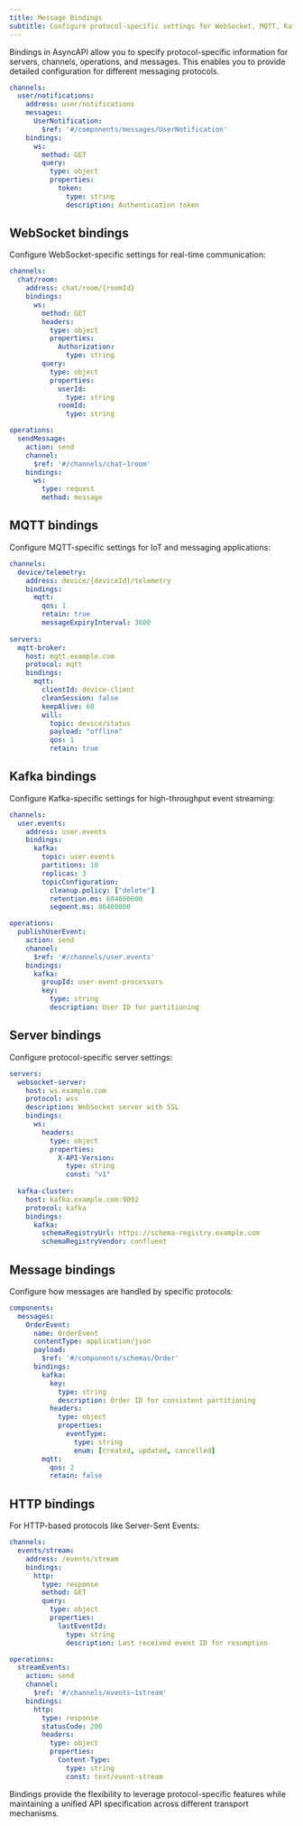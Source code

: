 ```yaml
---
title: Message Bindings
subtitle: Configure protocol-specific settings for WebSocket, MQTT, Kafka, and other protocols
---
```


Bindings in AsyncAPI allow you to specify protocol-specific information for servers, channels, operations, and messages. This enables you to provide detailed configuration for different messaging protocols.

```yml title="asyncapi.yml" {6-12}
channels:
  user/notifications:
    address: user/notifications
    messages:
      UserNotification:
        $ref: '#/components/messages/UserNotification'
    bindings:
      ws:
        method: GET
        query:
          type: object
          properties:
            token:
              type: string
              description: Authentication token
```

## WebSocket bindings

Configure WebSocket-specific settings for real-time communication:

```yml title="asyncapi.yml" {4-10}
channels:
  chat/room:
    address: chat/room/{roomId}
    bindings:
      ws:
        method: GET
        headers:
          type: object
          properties:
            Authorization:
              type: string
        query:
          type: object
          properties:
            userId:
              type: string
            roomId:
              type: string

operations:
  sendMessage:
    action: send
    channel:
      $ref: '#/channels/chat~1room'
    bindings:
      ws:
        type: request
        method: message
```

## MQTT bindings

Configure MQTT-specific settings for IoT and messaging applications:

```yml title="asyncapi.yml" {4-8}
channels:
  device/telemetry:
    address: device/{deviceId}/telemetry
    bindings:
      mqtt:
        qos: 1
        retain: true
        messageExpiryInterval: 3600
        
servers:
  mqtt-broker:
    host: mqtt.example.com
    protocol: mqtt
    bindings:
      mqtt:
        clientId: device-client
        cleanSession: false
        keepAlive: 60
        will:
          topic: device/status
          payload: "offline"
          qos: 1
          retain: true
```

## Kafka bindings

Configure Kafka-specific settings for high-throughput event streaming:

```yml title="asyncapi.yml" {4-12}
channels:
  user.events:
    address: user.events
    bindings:
      kafka:
        topic: user.events
        partitions: 10
        replicas: 3
        topicConfiguration:
          cleanup.policy: ["delete"]
          retention.ms: 604800000
          segment.ms: 86400000

operations:
  publishUserEvent:
    action: send
    channel:
      $ref: '#/channels/user.events'
    bindings:
      kafka:
        groupId: user-event-processors
        key:
          type: string
          description: User ID for partitioning
```

## Server bindings

Configure protocol-specific server settings:

```yml title="asyncapi.yml" {6-16}
servers:
  websocket-server:
    host: ws.example.com
    protocol: wss
    description: WebSocket server with SSL
    bindings:
      ws:
        headers:
          type: object
          properties:
            X-API-Version:
              type: string
              const: "v1"
        
  kafka-cluster:
    host: kafka.example.com:9092
    protocol: kafka
    bindings:
      kafka:
        schemaRegistryUrl: https://schema-registry.example.com
        schemaRegistryVendor: confluent
```

## Message bindings

Configure how messages are handled by specific protocols:

```yml title="asyncapi.yml" {8-15}
components:
  messages:
    OrderEvent:
      name: OrderEvent
      contentType: application/json
      payload:
        $ref: '#/components/schemas/Order'
      bindings:
        kafka:
          key:
            type: string
            description: Order ID for consistent partitioning
          headers:
            type: object
            properties:
              eventType:
                type: string
                enum: [created, updated, cancelled]
        mqtt:
          qos: 2
          retain: false
```

## HTTP bindings

For HTTP-based protocols like Server-Sent Events:

```yml title="asyncapi.yml" {4-8}
channels:
  events/stream:
    address: /events/stream
    bindings:
      http:
        type: response
        method: GET
        query:
          type: object
          properties:
            lastEventId:
              type: string
              description: Last received event ID for resumption

operations:
  streamEvents:
    action: send
    channel:
      $ref: '#/channels/events~1stream'
    bindings:
      http:
        type: response
        statusCode: 200
        headers:
          type: object
          properties:
            Content-Type:
              type: string
              const: text/event-stream
```

Bindings provide the flexibility to leverage protocol-specific features while maintaining a unified API specification across different transport mechanisms. 